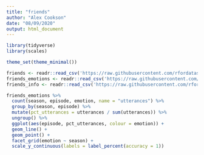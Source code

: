 ```yaml
---
title: "friends"
author: "Alex Cookson"
date: "08/09/2020"
output: html_document
---
```


```r
library(tidyverse)
library(scales)

theme_set(theme_minimal())

friends <- readr::read_csv('https://raw.githubusercontent.com/rfordatascience/tidytuesday/master/data/2020/2020-09-08/friends.csv')
friends_emotions <- readr::read_csv('https://raw.githubusercontent.com/rfordatascience/tidytuesday/master/data/2020/2020-09-08/friends_emotions.csv')
friends_info <- readr::read_csv('https://raw.githubusercontent.com/rfordatascience/tidytuesday/master/data/2020/2020-09-08/friends_info.csv')
```

```r
friends_emotions %>%
  count(season, episode, emotion, name = "utterances") %>%
  group_by(season, episode) %>%
  mutate(pct_utterances = utterances / sum(utterances)) %>%
  ungroup() %>%
  ggplot(aes(episode, pct_utterances, colour = emotion)) +
  geom_line() +
  geom_point() +
  facet_grid(emotion ~ season) +
  scale_y_continuous(labels = label_percent(accuracy = 1))
```

